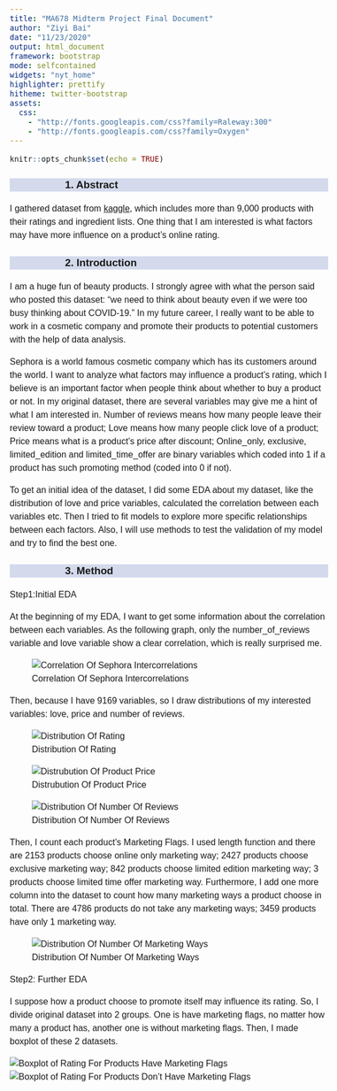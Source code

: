 ```yaml
---
title: "MA678 Midterm Project Final Document"
author: "Ziyi Bai"
date: "11/23/2020"
output: html_document
framework: bootstrap
mode: selfcontained
widgets: "nyt_home"
highlighter: prettify
hitheme: twitter-bootstrap
assets:
  css:
    - "http://fonts.googleapis.com/css?family=Raleway:300"
    - "http://fonts.googleapis.com/css?family=Oxygen"
---
```

<style>
body{
  font-family:'Oxygen', sans-serif;
  font-size: 16px;
  line-height: 24px;
}

h1,h2,h3,h4 {
  font-family:'Raleway',sans-serif;
}

.container{width:1000px;}
h3{
background-color: #D4DAEC;
text-indent:100px;
}
h4{
text-indent:100px;
}

g-table-intro h4{
text-indent: 0px;
}
</style>

```r
knitr::opts_chunk$set(echo = TRUE)
```

### 1. Abstract

I gathered dataset from [kaggle](https://www.kaggle.com/raghadalharbi/all-products-available-on-sephora-website?select=sephora_website_dataset.csv), which includes more than 9,000 products with their ratings and ingredient lists. One thing that I am interested is what factors may have more influence on a product's online rating. 

### 2. Introduction 

I am a huge fun of beauty products. I strongly agree with what the person said who posted this dataset: "we need to think about beauty even if we were too busy thinking about COVID-19." In my future career, I really want to be able to work in a cosmetic company and promote their products to potential customers with the help of data analysis. 

Sephora is a world famous cosmetic company which has its customers around the world. I want to analyze what factors may influence a product's rating, which I believe is an important factor when people think about whether to buy a product or not. In my original dataset, there are several variables may give me a hint of what I am interested in. Number of reviews means how many people leave their review toward a product; Love means how many people click love of a product; Price means what is a product's price after discount; Online_only, exclusive, limited_edition and limited_time_offer are binary variables which coded into 1 if a product has such promoting method (coded into 0 if not).  

To get an initial idea of the dataset, I did some EDA about my dataset, like the distribution of love and price variables, calculated the correlation between each variables etc. Then I tried to fit models to explore more specific relationships between each factors. Also, I will use methods to test the validation of my model and try to find the best one.

### 3. Method
Step1:Initial EDA

At the beginning of my EDA, I want to get some information about the correlation between each variables. As the following graph, only the number_of_reviews variable and love variable show a clear correlation, which is really surprised me.  

![Correlation Of Sephora Intercorrelations](/Users/baiziyi/Desktop/MA678-midterm-project/3.jpeg)

Then, because I have 9169 variables, so I draw distributions of my interested variables: love, price and number of reviews. 

![Distribution Of Rating](/Users/baiziyi/Desktop/MA678-midterm-project/1.jpeg)

![Distrubution Of Product Price](/Users/baiziyi/Desktop/MA678-midterm-project/2.jpeg)

![Distribution Of Number Of Reviews](/Users/baiziyi/Desktop/MA678-midterm-project/5.jpeg)

Then, I count each product's Marketing Flags. I used length function and there are 2153 products choose online only marketing way; 2427 products choose exclusive marketing way; 842 products choose limited edition marketing way; 3 products choose limited time offer marketing way. Furthermore, I add one more column into the dataset to count how many marketing ways a product choose in total. There are 4786 products do not take any marketing ways; 3459 products have only 1 marketing way.    

![Distribution Of Number Of Marketing Ways](/Users/baiziyi/Desktop/MA678-midterm-project/6.jpeg)

Step2: Further EDA

I suppose how a product choose to promote itself may influence its rating. So, I divide original dataset into 2 groups. One is have marketing flags, no matter how many a product has, another one is without marketing flags. Then, I made boxplot of these 2 datasets. 

![Boxplot of Rating For Products Have Marketing Flags](/Users/baiziyi/Desktop/MA678-midterm-project/7.jpeg)
![Boxplot of Rating For Products Don't Have Marketing Flags](/Users/baiziyi/Desktop/MA678-midterm-project/8.jpeg)
